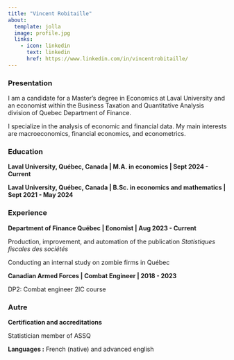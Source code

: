 ```yaml
---
title: "Vincent Robitaille"
about:
  template: jolla
  image: profile.jpg
  links:
    - icon: linkedin
      text: linkedin
      href: https://www.linkedin.com/in/vincentrobitaille/
---
```


### Presentation

I am a candidate for a Master's degree in Economics at Laval University and an economist within the Business Taxation and Quantitative Analysis division of Quebec Department of Finance.

I specialize in the analysis of economic and financial data. My main interests are macroeconomics, financial economics, and econometrics.

### Education

**Laval University, Québec, Canada \| M.A. in economics \| Sept 2024 - Current**

**Laval University, Québec, Canada \| B.Sc. in economics and mathematics \| Sept 2021 - May 2024**

### Experience

**Department of Finance Québec \| Eonomist \| Aug 2023 - Current**

Production, improvement, and automation of the publication *Statistiques fiscales des sociétés*

Conducting an internal study on zombie firms in Québec

**Canadian Armed Forces \| Combat Engineer \| 2018 - 2023**

DP2: Combat engineer 2IC course

### Autre

**Certification and accreditations**

Statistician member of ASSQ

**Languages :** French (native) and advanced english
